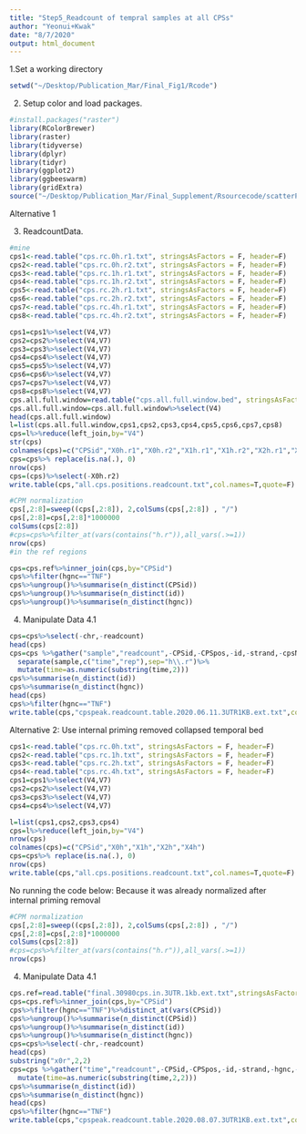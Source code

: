 ```yaml
---
title: "Step5_Readcount of tempral samples at all CPSs"
author: "Yeonui+Kwak"
date: "8/7/2020"
output: html_document
---
```


1.Set a working directory
```R
setwd("~/Desktop/Publication_Mar/Final_Fig1/Rcode")

```

2. Setup color and load packages.
```r
#install.packages("raster")
library(RColorBrewer)
library(raster)
library(tidyverse)
library(dplyr)
library(tidyr)
library(ggplot2)
library(ggbeeswarm)
library(gridExtra)
source("~/Desktop/Publication_Mar/Final_Supplement/Rsourcecode/scatterPlot.R")
```
Alternative 1

3. ReadcountData.
```R
#mine
cps1<-read.table("cps.rc.0h.r1.txt", stringsAsFactors = F, header=F)
cps2<-read.table("cps.rc.0h.r2.txt", stringsAsFactors = F, header=F)
cps3<-read.table("cps.rc.1h.r1.txt", stringsAsFactors = F, header=F)
cps4<-read.table("cps.rc.1h.r2.txt", stringsAsFactors = F, header=F)
cps5<-read.table("cps.rc.2h.r1.txt", stringsAsFactors = F, header=F)
cps6<-read.table("cps.rc.2h.r2.txt", stringsAsFactors = F, header=F)
cps7<-read.table("cps.rc.4h.r1.txt", stringsAsFactors = F, header=F)
cps8<-read.table("cps.rc.4h.r2.txt", stringsAsFactors = F, header=F)

cps1=cps1%>%select(V4,V7)
cps2=cps2%>%select(V4,V7)
cps3=cps3%>%select(V4,V7)
cps4=cps4%>%select(V4,V7)
cps5=cps5%>%select(V4,V7)
cps6=cps6%>%select(V4,V7)
cps7=cps7%>%select(V4,V7)
cps8=cps8%>%select(V4,V7)
cps.all.full.window=read.table("cps.all.full.window.bed", stringsAsFactors = F, header=F)
cps.all.full.window=cps.all.full.window%>%select(V4)
head(cps.all.full.window)
l=list(cps.all.full.window,cps1,cps2,cps3,cps4,cps5,cps6,cps7,cps8)
cps=l%>%reduce(left_join,by="V4")
str(cps)
colnames(cps)=c("CPSid","X0h.r1","X0h.r2","X1h.r1","X1h.r2","X2h.r1","X2h.r2","X4h.r1","X4h.r2")
cps=cps%>% replace(is.na(.), 0)
nrow(cps)
cps=(cps)%>%select(-X0h.r2)
write.table(cps,"all.cps.positions.readcount.txt",col.names=T,quote=F)

#CPM normalization
cps[,2:8]=sweep((cps[,2:8]), 2,colSums(cps[,2:8]) , "/")
cps[,2:8]=cps[,2:8]*1000000
colSums(cps[2:8])
#cps=cps%>%filter_at(vars(contains("h.r")),all_vars(.>=1))
nrow(cps)
#in the ref regions

cps=cps.ref%>%inner_join(cps,by="CPSid")
cps%>%filter(hgnc=="TNF")
cps%>%ungroup()%>%summarise(n_distinct(CPSid))
cps%>%ungroup()%>%summarise(n_distinct(id))
cps%>%ungroup()%>%summarise(n_distinct(hgnc))

```
4. Manipulate Data
4.1
```R
cps=cps%>%select(-chr,-readcount)
head(cps)
cps=cps %>%gather("sample","readcount",-CPSid,-CPSpos,-id,-strand,-cpsNo,-hgnc,-refpos,-strand,-cps.ratio.perhgnc,-relpos)%>%
  separate(sample,c("time","rep"),sep="h\\.r")%>%
  mutate(time=as.numeric(substring(time,2)))
cps%>%summarise(n_distinct(id))
cps%>%summarise(n_distinct(hgnc))
head(cps)
cps%>%filter(hgnc=="TNF")
write.table(cps,"cpspeak.readcount.table.2020.06.11.3UTR1KB.ext.txt",col.names = T,quote=F,row.names = F, sep="\t")
```
Alternative 2: Use internal priming removed collapsed temporal bed

```R
cps1<-read.table("cps.rc.0h.txt", stringsAsFactors = F, header=F)
cps2<-read.table("cps.rc.1h.txt", stringsAsFactors = F, header=F)
cps3<-read.table("cps.rc.2h.txt", stringsAsFactors = F, header=F)
cps4<-read.table("cps.rc.4h.txt", stringsAsFactors = F, header=F)
cps1=cps1%>%select(V4,V7)
cps2=cps2%>%select(V4,V7)
cps3=cps3%>%select(V4,V7)
cps4=cps4%>%select(V4,V7)

l=list(cps1,cps2,cps3,cps4)
cps=l%>%reduce(left_join,by="V4")
nrow(cps)
colnames(cps)=c("CPSid","X0h","X1h","X2h","X4h")
cps=cps%>% replace(is.na(.), 0)
nrow(cps)
write.table(cps,"all.cps.positions.readcount.txt",col.names=T,quote=F)
```
No running the code below: Because it was already normalized after internal priming removal
```R
#CPM normalization
cps[,2:8]=sweep((cps[,2:8]), 2,colSums(cps[,2:8]) , "/")
cps[,2:8]=cps[,2:8]*1000000
colSums(cps[2:8])
#cps=cps%>%filter_at(vars(contains("h.r")),all_vars(.>=1))
nrow(cps)
```




4. Manipulate Data
4.1
```R
cps.ref=read.table("final.30980cps.in.3UTR.1kb.ext.txt",stringsAsFactors = F,header = T)
cps=cps.ref%>%inner_join(cps,by="CPSid")
cps%>%filter(hgnc=="TNF")%>%distinct_at(vars(CPSid))
cps%>%ungroup()%>%summarise(n_distinct(CPSid))
cps%>%ungroup()%>%summarise(n_distinct(id))
cps%>%ungroup()%>%summarise(n_distinct(hgnc))
cps=cps%>%select(-chr,-readcount)
head(cps)
substring("x0r",2,2)
cps=cps %>%gather("time","readcount",-CPSid,-CPSpos,-id,-strand,-hgnc,-refpos,-cps.ratio.perhgnc,-relpos)%>%
  mutate(time=as.numeric(substring(time,2,2)))
cps%>%summarise(n_distinct(id))
cps%>%summarise(n_distinct(hgnc))
head(cps)
cps%>%filter(hgnc=="TNF")
write.table(cps,"cpspeak.readcount.table.2020.08.07.3UTR1KB.ext.txt",col.names = T,quote=F,row.names = F, sep="\t")
```
